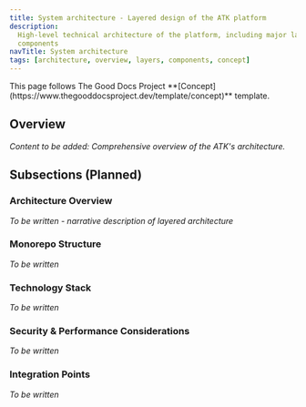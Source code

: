 ```yaml
---
title: System architecture - Layered design of the ATK platform
description:
  High-level technical architecture of the platform, including major layers and
  components
navTitle: System architecture
tags: [architecture, overview, layers, components, concept]
---
```


<Callout type="info" title="Template guide">
  This page follows The Good Docs Project
  **[Concept](https://www.thegooddocsproject.dev/template/concept)** template.
</Callout>

## Overview

_Content to be added: Comprehensive overview of the ATK's architecture._

## Subsections (Planned)

### Architecture Overview

_To be written - narrative description of layered architecture_

### Monorepo Structure

_To be written_

### Technology Stack

_To be written_

### Security & Performance Considerations

_To be written_

### Integration Points

_To be written_
